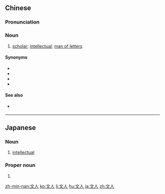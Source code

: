 ==Chinese==
{{zh-forms}}

===Pronunciation===
{{zh-pron
|m=wénrén
|c=man4 jan4
|h=pfs=vùn-ngìn
|mn=qz,tp,xm:bûn-lîn/kh,zz:bûn-jîn
|cat=n
}}

===Noun===
{{zh-noun}}

# [[scholar]]; [[intellectual]]; [[man of letters]]

====Synonyms====
* {{zh-l|墨客}}
* {{zh-l|騷客}}
* {{zh-l|騷人}}
* {{zh-l|騷人墨客}}

====See also====
* {{qualifier|not to be confused with}} {{zh-l|人文}}

{{zh-cat|Advanced}}

----

==Japanese==
{{ja-kanjitab|ぶん|じん|yomi=o}}
{{ja-kanjitab|ふみ|ひと|yomi=k}}

===Noun===
{{ja-noun|ぶんじん}}

# [[intellectual]]

===Proper noun===
{{ja-pos|proper|ふみひと}}

# {{given name|male|lang=ja|sort=ふみひと}}

[[zh-min-nan:文人]]
[[ko:文人]]
[[li:文人]]
[[hu:文人]]
[[ja:文人]]
[[zh:文人]]